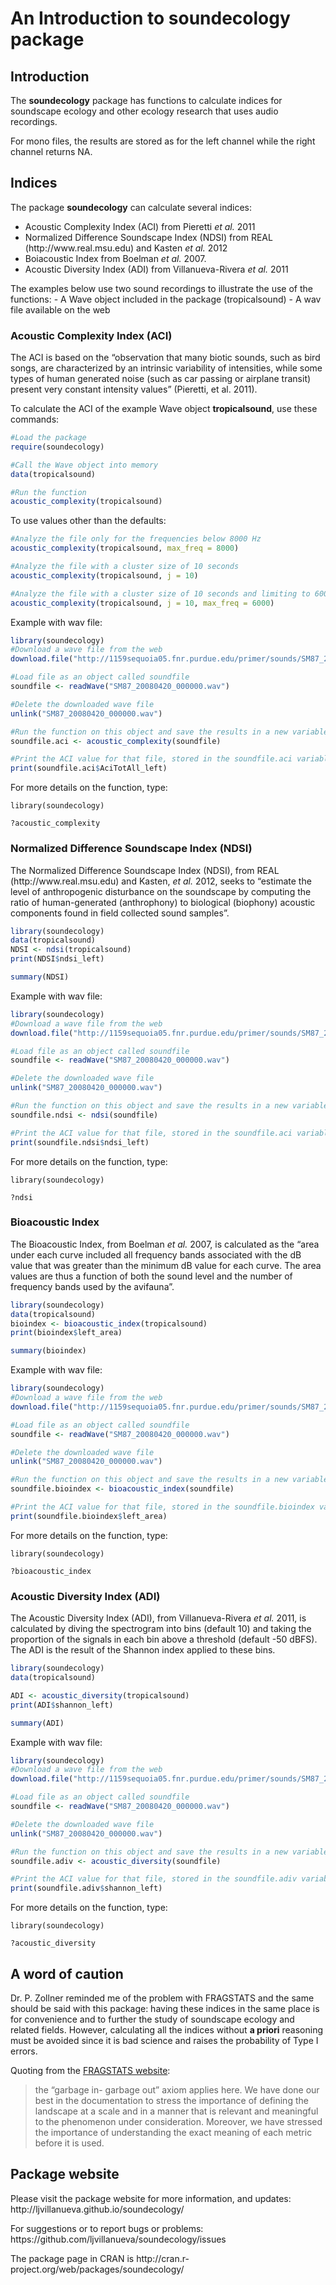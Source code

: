 <!--
%\VignetteEngine{knitr}
%\VignetteIndexEntry{An Introduction to the soundecology package}
-->

# An Introduction to soundecology package #

## Introduction ##

The  **soundecology** package has functions to calculate indices for soundscape ecology and other ecology research that uses audio recordings.

For mono files, the results are stored as for the left channel while the right channel returns NA.

## Indices ##

The package **soundecology** can calculate several indices:

 - Acoustic Complexity Index (ACI) from Pieretti *et al.* 2011
 - Normalized Difference Soundscape Index (NDSI) from REAL (http://www.real.msu.edu) and Kasten *et al.* 2012
 - Boiacoustic Index from Boelman *et al.* 2007.
 - Acoustic Diversity Index (ADI) from Villanueva-Rivera *et al.* 2011

The examples below use two sound recordings to illustrate the use of the functions:
 - A Wave object included in the package (tropicalsound)
 - A wav file available on the web

### Acoustic Complexity Index (ACI) ###

The ACI is based on the "observation that many biotic sounds, such as bird songs, are 
characterized by an intrinsic variability of intensities, while some types
of human generated noise (such as car passing or airplane transit)
present very constant intensity values" (Pieretti, et al. 2011).

To calculate the ACI of the example Wave object **tropicalsound**, use these commands:
```r
#Load the package
require(soundecology)

#Call the Wave object into memory
data(tropicalsound)

#Run the function
acoustic_complexity(tropicalsound)
```

To use values other than the defaults:
```r
#Analyze the file only for the frequencies below 8000 Hz
acoustic_complexity(tropicalsound, max_freq = 8000)
```

```r
#Analyze the file with a cluster size of 10 seconds
acoustic_complexity(tropicalsound, j = 10)
```

```r
#Analyze the file with a cluster size of 10 seconds and limiting to 6000 Hz
acoustic_complexity(tropicalsound, j = 10, max_freq = 6000)
```


Example with wav file:
```r
library(soundecology)
#Download a wave file from the web
download.file("http://1159sequoia05.fnr.purdue.edu/primer/sounds/SM87_20080420_000000.wav", destfile="SM87_20080420_000000.wav")

#Load file as an object called soundfile
soundfile <- readWave("SM87_20080420_000000.wav")

#Delete the downloaded wave file
unlink("SM87_20080420_000000.wav")

#Run the function on this object and save the results in a new variable called "soundfile.aci"
soundfile.aci <- acoustic_complexity(soundfile)

#Print the ACI value for that file, stored in the soundfile.aci variable
print(soundfile.aci$AciTotAll_left)
```

For more details on the function, type:
```
library(soundecology)

?acoustic_complexity
```






### Normalized Difference Soundscape Index (NDSI) ###

The Normalized Difference Soundscape Index (NDSI), from REAL (http://www.real.msu.edu) and Kasten, *et al.* 2012, 
seeks to "estimate the level of anthropogenic disturbance on the soundscape by
computing the ratio of human-generated (anthrophony) to biological
(biophony) acoustic components found in field collected sound samples".

```r
library(soundecology)
data(tropicalsound)
NDSI <- ndsi(tropicalsound)
print(NDSI$ndsi_left)

summary(NDSI)
```

Example with wav file:
```r
library(soundecology)
#Download a wave file from the web
download.file("http://1159sequoia05.fnr.purdue.edu/primer/sounds/SM87_20080420_000000.wav", destfile="SM87_20080420_000000.wav")

#Load file as an object called soundfile
soundfile <- readWave("SM87_20080420_000000.wav")

#Delete the downloaded wave file
unlink("SM87_20080420_000000.wav")

#Run the function on this object and save the results in a new variable called "soundfile.ndsi"
soundfile.ndsi <- ndsi(soundfile)

#Print the ACI value for that file, stored in the soundfile.aci variable
print(soundfile.ndsi$ndsi_left)
```


For more details on the function, type:
```
library(soundecology)

?ndsi
```





### Bioacoustic Index ###

The Bioacoustic Index, from Boelman *et al.* 2007, is calculated as the "area under each curve included all frequency bands associated
with the dB value that was greater than the minimum dB value for each curve. The area values are thus a
function of both the sound level and the number of frequency bands used by the avifauna".

```r
library(soundecology)
data(tropicalsound)
bioindex <- bioacoustic_index(tropicalsound)
print(bioindex$left_area)

summary(bioindex)
```


Example with wav file:
```r
library(soundecology)
#Download a wave file from the web
download.file("http://1159sequoia05.fnr.purdue.edu/primer/sounds/SM87_20080420_000000.wav", destfile="SM87_20080420_000000.wav")

#Load file as an object called soundfile
soundfile <- readWave("SM87_20080420_000000.wav")

#Delete the downloaded wave file
unlink("SM87_20080420_000000.wav")

#Run the function on this object and save the results in a new variable called "soundfile.bioindex"
soundfile.bioindex <- bioacoustic_index(soundfile)

#Print the ACI value for that file, stored in the soundfile.bioindex variable
print(soundfile.bioindex$left_area)
```


For more details on the function, type:
```
library(soundecology)

?bioacoustic_index
```








### Acoustic Diversity Index (ADI) ###

The Acoustic Diversity Index (ADI), from Villanueva-Rivera *et al.* 2011, is calculated by diving the spectrogram into bins (default 10) and taking the proportion of the signals in each bin above a threshold (default -50 dBFS). The ADI is the result of the Shannon index applied to these bins.

```r
library(soundecology)
data(tropicalsound)

ADI <- acoustic_diversity(tropicalsound)
print(ADI$shannon_left)

summary(ADI)
```



Example with wav file:
```r
library(soundecology)
#Download a wave file from the web
download.file("http://1159sequoia05.fnr.purdue.edu/primer/sounds/SM87_20080420_000000.wav", destfile="SM87_20080420_000000.wav")

#Load file as an object called soundfile
soundfile <- readWave("SM87_20080420_000000.wav")

#Delete the downloaded wave file
unlink("SM87_20080420_000000.wav")

#Run the function on this object and save the results in a new variable called "soundfile.adiv"
soundfile.adiv <- acoustic_diversity(soundfile)

#Print the ACI value for that file, stored in the soundfile.adiv variable
print(soundfile.adiv$shannon_left)
```


For more details on the function, type:
```
library(soundecology)

?acoustic_diversity
```



## A word of caution ##

Dr. P. Zollner reminded me of the problem with FRAGSTATS and the same should be said with this package: having these indices in the same place is for convenience and to further the study of soundscape ecology and related fields. However, calculating all the indices without **a priori** reasoning must be avoided since it is bad science and raises the probability of Type I errors.

Quoting from the [FRAGSTATS website](http://www.umass.edu/landeco/research/fragstats/fragstats.html "FRAGSTATS Website"):

>the "garbage in- garbage out" axiom applies here. We have done our best in the documentation to stress the importance of defining the landscape at a scale and in a manner that is relevant and meaningful to the phenomenon under consideration. Moreover, we have stressed the importance of understanding the exact meaning of each metric before it is used.



## Package website ##

Please visit the package website for more information, and updates: http://ljvillanueva.github.io/soundecology/

For suggestions or to report bugs or problems: https://github.com/ljvillanueva/soundecology/issues

The package page in CRAN is http://cran.r-project.org/web/packages/soundecology/

